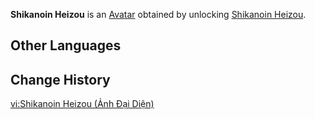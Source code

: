 {{About|the Avatar|the playable character|Shikanoin Heizou}}
{{Avatar Infobox
|title    = Shikanoin Heizou
|id       = 5000
|image    = Shikanoin Heizou Avatar.png
|type     = Character
|features = Shikanoin Heizou
|obtain   = Unlock [[Shikanoin Heizou]]
}}
'''Shikanoin Heizou''' is an [[Avatar]] obtained by unlocking [[Shikanoin Heizou]].

==Other Languages==
{{Other Languages|Shikanoin Heizou}}

==Change History==
{{Change History|2.8}}

[[vi:Shikanoin Heizou (Ảnh Đại Diện)]]